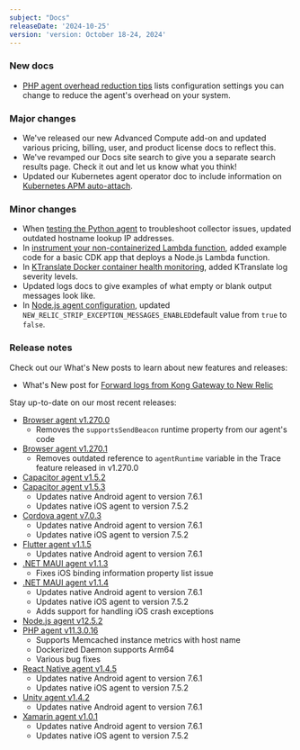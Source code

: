 ```yaml
---
subject: "Docs"
releaseDate: '2024-10-25'
version: 'version: October 18-24, 2024'
---
```


### New docs

* [PHP agent overhead reduction tips](/docs/apm/agents/php-agent/troubleshooting/agent-overhead-reduction-tips/) lists configuration settings you can change to reduce the agent's overhead on your system.

### Major changes

* We've released our new Advanced Compute add-on and updated various pricing, billing, user, and product license docs to reflect this.
* We've revamped our Docs site search to give you a separate search results page. Check it out and let us know what you think!
* Updated our Kubernetes agent operator doc to include information on [Kubernetes APM auto-attach](/docs/kubernetes-pixie/kubernetes-integration/installation/k8s-agent-operator).

### Minor changes

* When [testing the Python agent](/docs/apm/agents/python-agent/troubleshooting/testing-python-agent/#host-name-lookup) to troubleshoot collector issues, updated outdated hostname lookup IP addresses.
* In [instrument your non-containerized Lambda function](/docs/serverless-function-monitoring/aws-lambda-monitoring/instrument-lambda-function/instrument-your-own/#cdk), added example code for a basic CDK app that deploys a Node.js Lambda function.
* In [KTranslate Docker container health monitoring](/docs/network-performance-monitoring/advanced/ktranslate-container-health/), added KTranslate log severity levels.
* Updated logs docs to give examples of what empty or blank output messages look like.
* In [Node.js agent configuration](/docs/apm/agents/nodejs-agent/installation-configuration/nodejs-agent-configuration/#allow-raw-enabled), updated `NEW_RELIC_STRIP_EXCEPTION_MESSAGES_ENABLED`default value from `true` to `false`.   


### Release notes

Check out our What's New posts to learn about new features and releases:

* What's New post for [Forward logs from Kong Gateway to New Relic](/whats-new/2024/10/whats-new-10-23-kogs-gateway-logs-integration)

Stay up-to-date on our most recent releases:

* [Browser agent v1.270.0](/docs/release-notes/new-relic-browser-release-notes/browser-agent-release-notes/browser-agent-v1.270.0/)
    * Removes the `supportsSendBeacon` runtime property from our agent's code
* [Browser agent v1.270.1](/docs/release-notes/new-relic-browser-release-notes/browser-agent-release-notes/browser-agent-v1.270.1/)
    * Removes outdated reference to `agentRuntime` variable in the Trace feature released in v1.270.0
* [Capacitor agent v1.5.2](/docs/release-notes/mobile-release-notes/capacitor-release-notes/capacitor-agent-152/)
* [Capacitor agent v1.5.3](/docs/release-notes/mobile-release-notes/capacitor-release-notes/capacitor-agent-153/)
    * Updates native Android agent to version 7.6.1
    * Updates native iOS agent to version 7.5.2
* [Cordova agent v7.0.3](/docs/release-notes/mobile-release-notes/cordova-release-notes/cordova-agent-703/)
    * Updates native Android agent to version 7.6.1
    * Updates native iOS agent to version 7.5.2
* [Flutter agent v1.1.5](/docs/release-notes/mobile-release-notes/flutter-release-notes/flutter-agent-115/)
    * Updates native Android agent to version 7.6.1
* [.NET MAUI agent v1.1.3](/docs/release-notes/mobile-release-notes/net-maui-release-notes/net-maui-agent-113/)
    * Fixes iOS binding information property list issue
* [.NET MAUI agent v1.1.4](/docs/release-notes/mobile-release-notes/net-maui-release-notes/net-maui-agent-114/)
    * Updates native Android agent to version 7.6.1
    * Updates native iOS agent to version 7.5.2
    * Adds support for handling iOS crash exceptions
* [Node.js agent v12.5.2](/docs/release-notes/agent-release-notes/nodejs-release-notes/node-agent-12-5-2/)
* [PHP agent v11.3.0.16](/docs/release-notes/agent-release-notes/php-release-notes/php-agent-11-3-0-16/)
    * Supports Memcached instance metrics with host name
    * Dockerized Daemon supports Arm64
    * Various bug fixes
* [React Native agent v1.4.5](/docs/release-notes/mobile-release-notes/react-native-release-notes/react-native-agent-145/)
    * Updates native Android agent to version 7.6.1
    * Updates native iOS agent to version 7.5.2
* [Unity agent v1.4.2](/docs/release-notes/mobile-release-notes/unity-release-notes/unity-agent-142/)
    * Updates native Android agent to version 7.6.1
* [Xamarin agent v1.0.1](/docs/release-notes/mobile-release-notes/xamarin-release-notes/xamarin-agent-101/)
    * Updates native Android agent to version 7.6.1
    * Updates native iOS agent to version 7.5.2